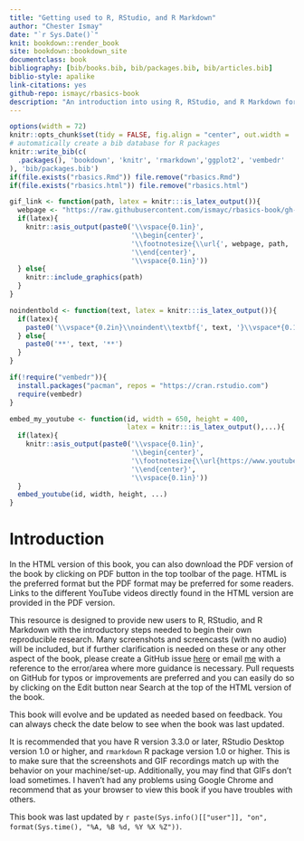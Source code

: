 ```yaml
--- 
title: "Getting used to R, RStudio, and R Markdown"
author: "Chester Ismay"
date: "`r Sys.Date()`"
knit: bookdown::render_book
site: bookdown::bookdown_site
documentclass: book
bibliography: [bib/books.bib, bib/packages.bib, bib/articles.bib]
biblio-style: apalike
link-citations: yes
github-repo: ismayc/rbasics-book
description: "An introduction into using R, RStudio, and R Markdown for new users"
---
```


```r
options(width = 72)
knitr::opts_chunk$set(tidy = FALSE, fig.align = "center", out.width = '\\textwidth')
# automatically create a bib database for R packages
knitr::write_bib(c(
  .packages(), 'bookdown', 'knitr', 'rmarkdown','ggplot2', 'vembedr'
), 'bib/packages.bib')
if(file.exists("rbasics.Rmd")) file.remove("rbasics.Rmd")
if(file.exists("rbasics.html")) file.remove("rbasics.html")

gif_link <- function(path, latex = knitr:::is_latex_output()){
  webpage <- "https://raw.githubusercontent.com/ismayc/rbasics-book/gh-pages/"
  if(latex){
    knitr::asis_output(paste0('\\vspace{0.1in}',
                              '\\begin{center}', 
                              '\\footnotesize{\\url{', webpage, path, '}}',
                              '\\end{center}',
                              '\\vspace{0.1in}'))
  } else{
    knitr::include_graphics(path)
  }
}

noindentbold <- function(text, latex = knitr:::is_latex_output()){
  if(latex){
    paste0('\\vspace*{0.2in}\\noindent\\textbf{', text, '}\\vspace*{0.1in}')
  } else{
    paste0('**', text, '**')
  }
}

if(!require("vembedr")){
  install.packages("pacman", repos = "https://cran.rstudio.com")
  require(vembedr)
}

embed_my_youtube <- function(id, width = 650, height = 400, 
                             latex = knitr:::is_latex_output(),...){
  if(latex){
    knitr::asis_output(paste0('\\vspace{0.1in}',
                              '\\begin{center}', 
                              '\\footnotesize{\\url{https://www.youtube.com/', id, '}}',
                              '\\end{center}',
                              '\\vspace{0.1in}'))
  } 
  embed_youtube(id, width, height, ...)
}

```


# Introduction {#intro}

In the HTML version of this book, you can also download the PDF version of the book by clicking on PDF button in the top toolbar of the page.  HTML is the preferred format but the PDF format may be preferred for some readers.  Links to the different YouTube videos directly found in the HTML version are provided in the PDF version.

This resource is designed to provide new users to R, RStudio, and R Markdown with the introductory steps needed to begin their own reproducible research.  Many screenshots and screencasts (with no audio) will be included, but if further clarification is needed on these or any other aspect of the book, please create a GitHub issue [here](https://github.com/ismayc/rbasics-book/issues) or email [me](mailto:chester.ismay@gmail.com) with a reference to the error/area where more guidance is necessary.  Pull requests on GitHub for typos or improvements are preferred and you can easily do so by clicking on the Edit button near Search at the top of the HTML version of the book.

This book will evolve and be updated as needed based on feedback.  You can always check the date below to see when the book was last updated.

It is recommended that you have R version 3.3.0 or later, RStudio Desktop version 1.0 or higher, and `rmarkdown` R package version 1.0 or higher.  This is to make sure that the screenshots and GIF recordings match up with the behavior on your machine/set-up.  Additionally, you may find that GIFs don't load sometimes.  I haven't had any problems using Google Chrome and recommend that as your browser to view this book if you have troubles with others.


This book was last updated by `r paste(Sys.info()[["user"]], "on", format(Sys.time(), "%A, %B %d, %Y %X %Z"))`.
